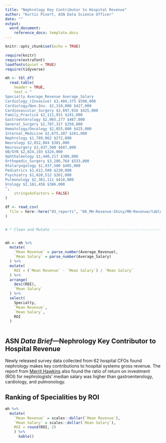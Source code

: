 ---
title: "Nephrology Key Contributor to Hospital Revenue"
author: "Kurtis Pivert, ASN Data Science Officer"
date: ""
output: 
  word_document:
    reference_docx: template.docx
---

```{r setup, include=FALSE}
knitr::opts_chunk$set(echo = TRUE)
```


```{r 00_Load Packages, message=FALSE, warning=FALSE, echo=FALSE}

require(knitr)
require(extrafont)
loadfonts(quiet = TRUE)
require(tidyverse)

```

```{r 01_Load_Data, message=FALSE, warning=FALSE, echo=FALSE}

mh <- tbl_df(
  read.table(
    header = TRUE, 
    text = "
Specialty Average_Revenue Average_Salary
Cardiology_(Invasive) $3,484,375 $590,000
Cardiology/Non-Inv. $2,310,000 $427,000
Cardiovascular_Surgery $3,697,916 $425,000
Family_Practice $2,111,931 $241,000
Gastroenterology $2,965,277 $487,000
General_Surgery $2,707,317 $350,000
Hematology/Oncology $2,855,000 $425,000
Internal_Medicine $2,675,387 $261,000
Nephrology $1,789,062 $272,000
Neurology $2,052,884 $301,000
Neurosurgery $3,437,500 $687,000
OB/GYN $2,024,193 $324,000
Ophthalmology $1,440,217 $300,000
Orthopedic_Surgery $3,286,764 $533,000
Otolaryngology $1,937,500 $405,000
Pediatrics $1,612,500 $230,000
Psychiatry $1,820,512 $261,000
Pulmonology $2,361,111 $418,000
Urology $2,161,458 $386,000
",
    stringsAsFactors = FALSE)
) 

df <- read_csv(
  file = here::here("03_reports", "06_MH-Revenue-Shiny/MH-Revenue/table.csv")
)


# * Clean and Mutate ------------------------------------------------------


mh <- mh %>% 
  mutate(
    `Mean Revenue` = parse_number(Average_Revenue),
    `Mean Salary` = parse_number(Average_Salary)
  ) %>% 
  mutate(
    ROI = (`Mean Revenue` - `Mean Salary`) / `Mean Salary` 
  ) %>% 
  arrange(
    desc(ROI), 
    `Mean Salary`
  ) %>%
  select(
    Specialty,
    `Mean Revenue`,
    `Mean Salary`,
    ROI
  )



```



## ASN _Data Brief_---Nephrology Key Contributor to Hospital Revenue 


Newly released survey data collected from 62 hospital CFOs found nephrology makes 
key contributions to hospital systems gross revenue. The report from 
[Merrit Hawkins](https://www.merritthawkins.com/news-and-insights/blog/healthcare-news-and-trends/New-Survey-Shows-Physicians-Are-Key-Revenue-Generators-for-Hospitals/)
also found the ratio of return on investment (ROI) for nephrologists' median salary
was higher than gastroenterology, cardiology, and pulmonology. 


## Ranking of Specialities by ROI

```{r 01_Table, warning=FALSE, echo=FALSE, message=FALSE}

mh %>% 
  mutate(
    `Mean Revenue` = scales::dollar(`Mean Revenue`),
    `Mean Salary` = scales::dollar(`Mean Salary`),
    ROI = round(ROI, 2)
    ) %>% 
      kable()

```


